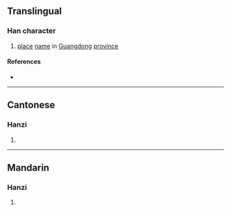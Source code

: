{{character info/new}}
==Translingual==

===Han character===
{{Han char|rn=32|rad=土|as=10|sn=13|four=37104|canj=IBG|ids=⿱朗土}}

# [[place]] [[name]] in [[Guangdong]] [[province]]

====References====
* {{Han ref|kx=0238.191|hdz=10476.040|uh=5871|ud=22641|bh=DCF1|bd=56561}}

----

==Cantonese==

===Hanzi===
{{yue-hanzi|jyut=[[long5]]|y=long5}}

# {{defn|lang=yue|sort=土10}}

----

==Mandarin==

===Hanzi===
{{cmn-hanzi|pin=[[lǎng]] ([[lang3]])|wg=lang<sup>3</sup>}}

# {{defn|lang=cmn|sort=土10}}